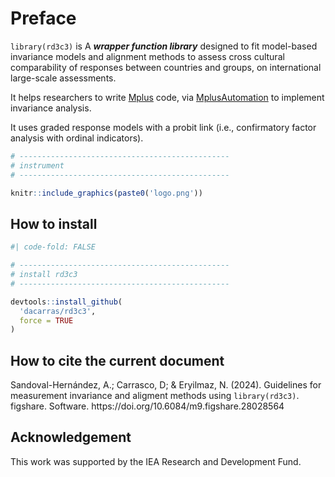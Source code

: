 # Preface {.unnumbered}

`library(rd3c3)` is A ***wrapper function library*** designed to fit model-based invariance models and alignment methods to assess cross cultural comparability of responses between countries and groups, on international large-scale assessments.

It helps researchers to write [Mplus](https://www.statmodel.com/) code, via [MplusAutomation](https://github.com/michaelhallquist/MplusAutomation) to implement invariance analysis.

It uses graded response models with a probit link (i.e., confirmatory factor analysis with ordinal indicators).

```r

# -----------------------------------------------
# instrument
# -----------------------------------------------

knitr::include_graphics(paste0('logo.png'))

```

## How to install

```r
#| code-fold: FALSE

# -----------------------------------------------
# install rd3c3
# -----------------------------------------------

devtools::install_github(
  'dacarras/rd3c3',
  force = TRUE
)

```

## How to cite the current document

Sandoval-Hernández, A.; Carrasco, D; & Eryilmaz, N. (2024). Guidelines for measurement invariance and aligment methods using `library(rd3c3)`. figshare. Software. https://doi.org/10.6084/m9.figshare.28028564

## Acknowledgement

This work was supported by the IEA Research and Development Fund.
